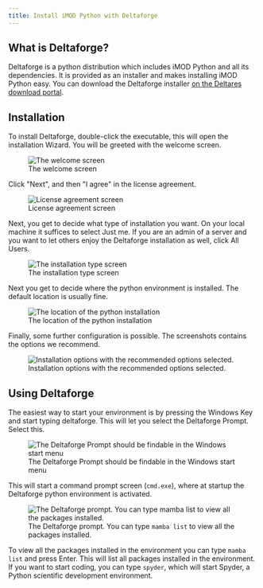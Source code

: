 ```yaml
---
title: Install iMOD Python with Deltaforge
---
```


## What is Deltaforge?

Deltaforge is a python distribution which includes iMOD Python and all
its dependencies. It is provided as an installer and makes installing
iMOD Python easy. You can download the Deltaforge installer [on the Deltares download
portal](https://download.deltares.nl/imod-suite/).

## Installation

To install Deltaforge, double-click the executable, this will open the
installation Wizard. You will be greeted with the welcome screen.

![The welcome screen](figures/deltaforge/1_welcome_screen.png)

Click \"Next\", and then \"I agree\" in the license agreement.

![License agreement screen](figures/deltaforge/2_license.png)

Next, you get to decide what type of installation you want. On your
local machine it suffices to select [Just me]{.title-ref}. If you are an
admin of a server and you want to let others enjoy the Deltaforge
installation as well, click [All Users]{.title-ref}.

![The installation type
screen](figures/deltaforge/3_installation_type.png)

Next you get to decide where the python environment is installed. The
default location is usually fine.

![The location of the python
installation](figures/deltaforge/4_install_location.png)

Finally, some further configuration is possible. The screenshots
contains the options we recommend.

![Installation options with the recommended options
selected.](figures/deltaforge/5_installation_options.png)

## Using Deltaforge

The easiest way to start your environment is by pressing the Windows Key
and start typing [deltaforge]{.title-ref}. This will let you select the
[Deltaforge Prompt]{.title-ref}. Select this.

![The Deltaforge Prompt should be findable in the Windows start
menu](figures/deltaforge/6_deltaforge_start_menu.png)

This will start a command prompt screen (`cmd.exe`), where at startup
the Deltaforge python environment is activated.

![The Deltaforge prompt. You can type `mamba list` to view all the
packages installed.](figures/deltaforge/7_deltaforge_prompt.png)

To view all the packages installed in the environment you can type
`mamba list` and press Enter. This will list all packages installed in
the environment. If you want to start coding, you can type `spyder`,
which will start Spyder, a Python scientific development environment.
